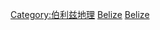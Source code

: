{{Commons cat|National parks of Belize}}

[[Category:伯利兹地理|Category:伯利兹地理]]
[[Category:美洲國家公園|Belize]]
[[Category:各国国家公园|Belize]]